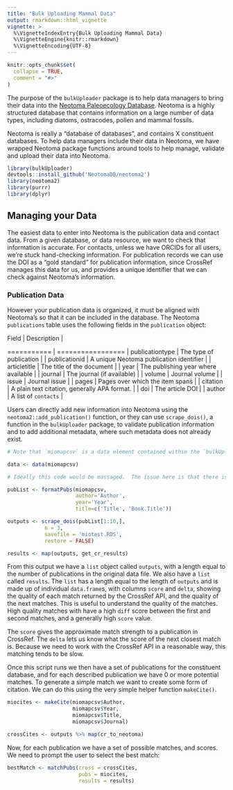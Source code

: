 ```yaml
---
title: "Bulk Uploading Mammal Data"
output: rmarkdown::html_vignette
vignette: >
  %\VignetteIndexEntry{Bulk Uploading Mammal Data}
  %\VignetteEngine{knitr::rmarkdown}
  %\VignetteEncoding{UTF-8}
---
```


```r
knitr::opts_chunk$set(
  collapse = TRUE,
  comment = "#>"
)
```

The purpose of the `bulkUploader` package is to help data managers to bring their data into the [Neotoma Paleoecology Database](https://neotomadb.org).  Neotoma is a highly structured database that contains information on a large number of data types, including diatoms, ostracodes, pollen and mammal fossils.

Neotoma is really a "database of databases", and contains X constituent databases.  To help data managers include their data in Neotoma, we have wrapped Neotoma package functions around tools to help manage, validate and upload their data into Neotoma.

```r
library(bulkUploader)
devtools::install_github('NeotomaDB/neotoma2')
library(neotoma2)
library(purrr)
library(dplyr)
```

## Managing your Data

The easiest data to enter into Neotoma is the publication data and contact data.  From a given database, or data resource, we want to check that information is accurate.  For contacts, unless we have ORCIDs for all users, we're stuck hand-checking information.  For publication records we can use the DOI as a "gold standard" for publication information, since CrossRef manages this data for us, and provides a unique identifier that we can check against Neotoma's information.

### Publication Data

However your publication data is organized, it must be aligned with Neotoma's so that it can be included in the database.  The Neotoma `publications` table uses the following fields in the `publication` object:

| Field | Description |
=========== | =================
| publicationtype | The type of publication |
| publicationid | A unique Neotoma publication identifier |
| articletitle | The title of the document |
| year | The publishing year where available |
| journal | The journal (if available) |
| volume | Journal volume |
| issue | Journal issue |
| pages | Pages over which the item spans |
| citation | A plain text citation, generally APA format. |
| doi | The article DOI |
| author |  A list of `contacts` |

Users can directly add new information into Neotoma using the `neotoma2::add_publication()` function, or they can use `scrape_dois()`, a function in the `bulkUploader` package, to validate publication information and to add additional metadata, where such metadata does not already exist.

```r

# Note that `miomapcsv` is a data element contained within the `bulkUploader` package 

data <- data(miomapcsv)

# Ideally this code would be massaged.  The issue here is that there is title and journal information in several places.  It's not the nicest way of doing things.

pubList <- formatPubs(miomapcsv, 
                      author='Author', 
                      year='Year', 
                      title=c('Title', 'Book.Title'))

outputs <- scrape_dois(pubList[1:10,], 
            n = 3, 
            savefile = 'miotest.RDS', 
            restore = FALSE)

results <- map(outputs, get_cr_results)
```

From this output we have a `list` object called `outputs`, with a length equal to the number of publications in the original data file.  We also have a `list` called `results`.  The `list` has a length equal to the length of `outputs` and is made up of individual `data.frame`s, with columns `score` and `delta`, showing the quality of each match returned by the CrossRef API, and the quality of the next matches.  This is useful to understand the quality of the matches.  High quality matches with have a high `diff` score between the first and second matches, and a generally high `score` value.

The `score` gives the approximate match strength to a publication in CrossRef.  The `delta` lets us know what the score of the next closest match is.  Because we need to work with the CrossRef API in a reasonable way, this matching tends to be slow.

Once this script runs we then have a set of publications for the constituent database, and for each described publication we have 0 or more potential matches.  To generate a simple match we want to create some form of citation.  We can do this using the very simple helper function `makeCite()`.

```r
miocites <- makeCite(miomapcsv$Author,
                     miomapcsv$Year,
                     miomapcsv$Title,
                     miomapcsv$Journal)

crossCites <- outputs %>% map(cr_to_neotoma)
```

Now, for each publication we have a set of possible matches, and scores.  We need to prompt the user to select the best match:

```r
bestMatch <- matchPubs(cross = crossCites,
                       pubs = miocites,
                       results = results)

```

